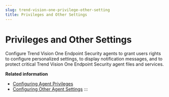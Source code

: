```yaml
---
slug: trend-vision-one-privilege-other-setting
title: Privileges and Other Settings
---
```

# Privileges and Other Settings

Configure Trend Vision One Endpoint Security agents to grant users rights to configure personalized settings, to display notification messages, and to protect critical Trend Vision One Endpoint Security agent files and services.

**Related information**

- [Configuring Agent Privileges](configure-agent-privileges.mdx)
- [Configuring Other Agent Settings](configure-other-agent-settings.mdx)
:::
